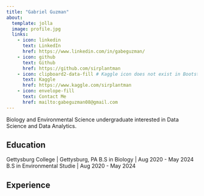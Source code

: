 ```yaml
---
title: "Gabriel Guzman"
about:
  template: jolla
  image: profile.jpg
  links:
    - icon: linkedin
      text: LinkedIn
      href: https://www.linkedin.com/in/gabeguzman/
    - icon: github
      text: Github
      href: https://github.com/sirplantman
    - icon: clipboard2-data-fill # Kaggle icon does not exist in Bootstrap. Find alternative
      text: Kaggle
      href: https://www.kaggle.com/sirplantman
    - icon: envelope-fill
      text: Contact Me
      href: mailto:gabeguzman08@gmail.com
---
```


Biology and Environmental Science undergraduate interested in Data Science and Data Analytics. 

## Education
Gettysburg College | Gettysburg, PA
B.S in Biology | Aug 2020 - May 2024
B.S in Environmental Studie | Aug 2020 - May 2024

## Experience

